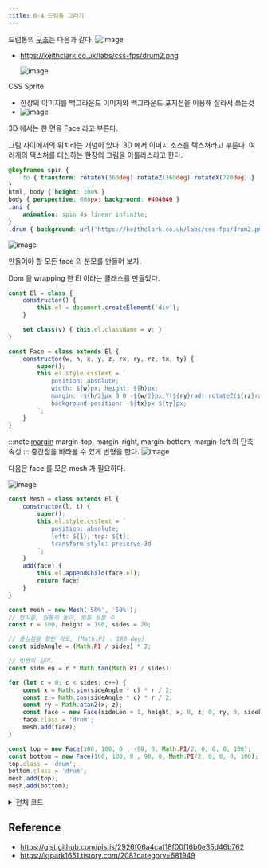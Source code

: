 ```yaml
---
title: 6-4 드럼통 그리기
---
```




드럼통의 [구조](https://woo-dev.tistory.com/167)는 다음과 같다.
![image](https://user-images.githubusercontent.com/31977543/124756086-101e9f80-df67-11eb-898d-4d32cb02e037.png)

- https://keithclark.co.uk/labs/css-fps/drum2.png

    ![image](https://user-images.githubusercontent.com/31977543/124756945-08abc600-df68-11eb-835f-ef9b2d254fd6.png)

CSS Sprite
- 한장의 이미지를 백그라운드 이미지와 백그라운드 포지션을 이용해 잘라서 쓰는것
- ![image](https://user-images.githubusercontent.com/31977543/124757211-4dcff800-df68-11eb-9cde-421d8c358dce.png)

3D 에서는 한 면을 Face 라고 부른다.

그림 사이에서의 위치라는 개념이 있다.
3D 에서 이미지 소스를 텍스쳐라고 부른다.
여러개의 텍스쳐를 대신하는 한장의 그림을 아틀라스라고 한다.

```css
@keyframes spin {
    to { transform: rotateY(360deg) rotateZ(360deg) rotateX(720deg) }
}
html, body { height: 100% }
body { perspective: 600px; background: #404040 }
.ani {
    animation: spin 4s linear infinite;
}
.drum { background: url('https://keithclark.co.uk/labs/css-fps/drum2.png')}
```

![image](https://user-images.githubusercontent.com/31977543/124758720-d4390980-df69-11eb-87ac-9cea626fa03a.png)

만들어야 할 모든 face 의 분모를 만들어 보자.

Dom 을 wrapping 한 El 이라는 클래스를 만들었다.

```javascript
const El = class {
    constructor() {
        this.el = document.createElement('div');
    }

    set class(v) { this.el.className = v; }
}

const Face = class extends El {
    constructor(w, h, x, y, z, rx, ry, rz, tx, ty) {
        super();
        this.el.style.cssText = `
            position: absolute;
            width: ${w}px; height: ${h}px;
            margin: -${h/2}px 0 0 -${w/2}px;Y(${ry}rad) rotateZ(${rz}rad);
            background-position: -${tx}px ${ty}px;
        `;
    }
}
```
:::note [margin](https://developer.mozilla.org/ko/docs/Web/CSS/margin)
margin-top, margin-right, margin-bottom, margin-left 의 단축 속성
:::
중간점을 바라볼 수 있게 변형을 한다.
![image](https://user-images.githubusercontent.com/31977543/124760985-46125280-df6c-11eb-8bac-ace3878ff114.png)

다음은 face 를 모은 mesh 가 필요하다.

![image](https://user-images.githubusercontent.com/31977543/124761789-20397d80-df6d-11eb-8b96-fe9ea035ff42.png)

```javascript
const Mesh = class extends El {
    constructor(l, t) {
        super();
        this.el.style.cssText = `
            position: absolute;
            left: ${l}; top: ${t};
            transform-style: preserve-3d
        `;
    }
    add(face) {
        this.el.appendChild(face.el);
        return face;
    }
}
```

```javascript
const mesh = new Mesh('50%', '50%');
// 반지름, 원통의 높이, 원통 등분 수
const r = 100, height = 196, sides = 20;

// 중심점을 향한 각도, (Math.PI : 180 deg)
const sideAngle = (Math.PI / sides) * 2;

// 빗변의 길이.
const sideLen = r * Math.tan(Math.PI / sides);

for (let c = 0; c < sides; c++) {
    const x = Math.sin(sideAngle * c) * r / 2;
    const z = Math.cos(sideAngle * c) * r / 2;
    const ry = Math.atan2(x, z);
    const face = new Face(sideLen + 1, height, x, 0, z, 0, ry, 0, sideLen * c, 0);
    face.class = 'drum';
    mesh.add(face);
}

const top = new Face(100, 100, 0 , -98, 0, Math.PI/2, 0, 0, 0, 100);
const bottom = new Face(100, 100, 0 , 98, 0, Math.PI/2, 0, 0, 0, 100);
top.class = 'drum';
bottom.class = 'drum';
mesh.add(top);
mesh.add(bottom);
```

<details><summary>전체 코드</summary>
<p>

```html

<!DOCTYPE html>
<html lang="en">
<head>
  <meta charset="UTF-8" />
  <title>CSS Drum(3D)</title>
  <style>
      @keyframes spin {
          to {
              transform: rotateY(360deg) rotateZ(360deg) rotateX(720deg);
          }
      }
      html,
      body {
          height: 100%;
      }
      body {
          perspective: 600px;
          background: #404040;
      }
      .ani {
          animation: spin 4s linear infinite;
      }
      .drum {
          background: url("http://keithclark.co.uk/labs/css-fps/drum2.png");
      }
  </style>
</head>
<body>
<script>
  // 코드스피츠76 - CSS Rendering https://www.youtube.com/watch?v=Tf5KvpYNNv8
  const El = class {
    constructor() {
      this.el = document.createElement("div");
    }
    set class(v) {
      this.el.className = v;
    }
  };

  /**
   * 하나의 면
   * - margin : x,y를 좌상단이 아닌 중앙점으로 하기위한 방법(계산의 편의성) - CSS에서 중앙정렬하는 기법이기도함
   * - rotateX : deg가 아닌 radian으로 (수학적 공식 사용을 위해)
   */
  const Face = class extends El {
    constructor(w, h, x, y, z, rx, ry, rz, tx, ty) {
      super();
      this.el.style.cssText = `
              position: absolute;
              width:${w}px;
              height:${h}px;
              margin: -${h * 0.5}px 0 0 -${w * 0.5}px;
              transform: translate3d(${x}px, ${y}px, ${z}px)
              rotateX(${rx}rad) rotateY(${ry}rad) rotateZ(${rz}rad);
              background-position: -${tx}px ${ty}px;
              backface-visibility: hidden;
            `;
    }
  };

  /**
   * face의 그룹
   */
  const Mesh = class extends El {
    constructor(l, t) {
      super();
      this.el.style.cssText = `
              position: absolute;
              left: ${l};
              top: ${t};
              transform-style: preserve-3d;
            `;
    }
    add(face) {
      this.el.appendChild(face.el);
      return face;
    }
  };

  const mesh = new Mesh("50%", "50%");
  const r = 100;
  const height = 196;
  const sides = 20;
  const sideAngle = (Math.PI / sides) * 2; // 360deg상의 계산을 위해 x 2
  const sideLen = r * Math.tan(Math.PI / sides);

  // 3D에서 평면적인 그림을 그릴때 x, z로 계산
  for (let c = 0; c < sides; c++) {
    const x = (Math.sin(sideAngle * c) * r) / 2;
    const z = (Math.cos(sideAngle * c) * r) / 2;
    const ry = Math.atan2(x, z);
    const face = new Face(
      sideLen + 1,
      height,
      x,
      0,
      z,
      0,
      ry,
      0,
      sideLen * c,
      0
    );
    face.class = "drum";
    mesh.add(face);
  }

  const topFace = new Face(100, 100, 0, -98, 0, Math.PI / 2, 0, 0, 0, 100);
  const bottomFace = new Face(
    100,
    100,
    0,
    98,
    0,
    -Math.PI / 2,
    0,
    0,
    0,
    100
  );
  topFace.class = "drum";
  bottomFace.class = "drum";
  mesh.add(topFace);
  mesh.add(bottomFace);
  mesh.class = "ani";
  document.body.appendChild(mesh.el);
</script>
</body>
</html>
```
</p>
</details>

Reference
---
- https://gist.github.com/pistis/2926f06a4caf18f00f16b0e35d46b762
- https://ktpark1651.tistory.com/208?category=681949

